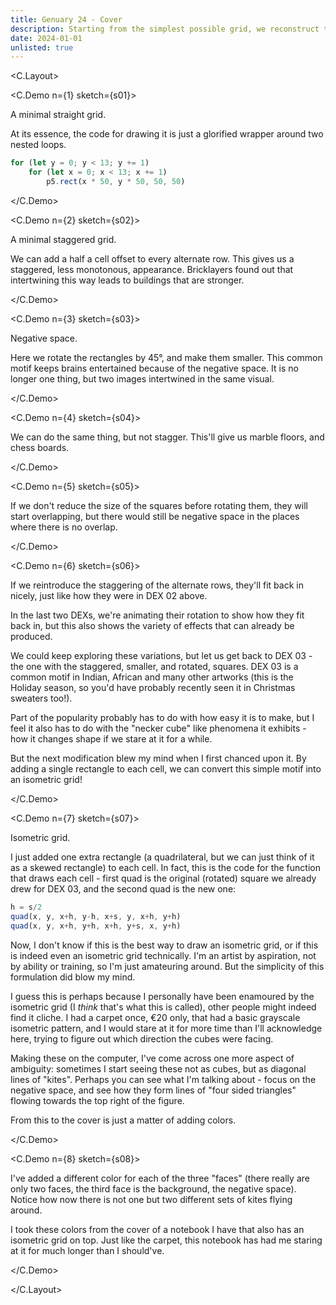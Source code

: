 ```yaml
---
title: Genuary 24 - Cover
description: Starting from the simplest possible grid, we reconstruct the colorful isometric grid that forms the cover of my Genuary 2024 experiments.
date: 2024-01-01
unlisted: true
---
```



<C.Layout>

<C.Demo n={1} sketch={s01}>

A minimal straight grid.

At its essence, the code for drawing it is just a glorified wrapper around two
nested loops.

```typescript
for (let y = 0; y < 13; y += 1)
    for (let x = 0; x < 13; x += 1)
        p5.rect(x * 50, y * 50, 50, 50)
```

</C.Demo>

<C.Demo n={2} sketch={s02}>

A minimal staggered grid.

We can add a half a cell offset to every alternate row. This gives us a
staggered, less monotonous, appearance. Bricklayers found out that intertwining
this way leads to buildings that are stronger.

</C.Demo>

<C.Demo n={3} sketch={s03}>

Negative space.

Here we rotate the rectangles by 45°, and make them smaller. This common motif
keeps brains entertained because of the negative space. It is no longer one
thing, but two images intertwined in the same visual.

</C.Demo>

<C.Demo n={4} sketch={s04}>

We can do the same thing, but not stagger. This'll give us marble floors, and
chess boards.

</C.Demo>

<C.Demo n={5} sketch={s05}>

If we don't reduce the size of the squares before rotating them, they will start
overlapping, but there would still be negative space in the places where there
is no overlap.

</C.Demo>

<C.Demo n={6} sketch={s06}>

If we reintroduce the staggering of the alternate rows, they'll fit back in
nicely, just like how they were in DEX 02 above.

In the last two DEXs, we're animating their rotation to show how they fit back
in, but this also shows the variety of effects that can already be produced.

We could keep exploring these variations, but let us get back to DEX 03 - the
one with the staggered, smaller, and rotated, squares. DEX 03 is a common motif
in Indian, African and many other artworks (this is the Holiday season, so you'd
have probably recently seen it in Christmas sweaters too!).

Part of the popularity probably has to do with how easy it is to make, but I
feel it also has to do with the "necker cube" like phenomena it exhibits - how
it changes shape if we stare at it for a while.

But the next modification blew my mind when I first chanced upon it. By adding a
single rectangle to each cell, we can convert this simple motif into an
isometric grid!

</C.Demo>

<C.Demo n={7} sketch={s07}>

Isometric grid.

I just added one extra rectangle (a quadrilateral, but we can just think of it
as a skewed rectangle) to each cell. In fact, this is the code for the function
that draws each cell - first quad is the original (rotated) square we already
drew for DEX 03, and the second quad is the new one:

```typescript
h = s/2
quad(x, y, x+h, y-h, x+s, y, x+h, y+h)
quad(x, y, x+h, y+h, x+h, y+s, x, y+h)
```

Now, I don't know if this is the best way to draw an isometric grid, or if this
is indeed even an isometric grid technically. I'm an artist by aspiration, not
by ability or training, so I'm just amateuring around. But the simplicity of
this formulation did blow my mind.

I guess this is perhaps because I personally have been enamoured by the
isometric grid (I _think_ that's what this is called), other people might indeed
find it cliche. I had a carpet once, €20 only, that had a basic grayscale
isometric pattern, and I would stare at it for more time than I'll acknowledge
here, trying to figure out which direction the cubes were facing.

Making these on the computer, I've come across one more aspect of ambiguity:
sometimes I start seeing these not as cubes, but as diagonal lines of "kites".
Perhaps you can see what I'm talking about - focus on the negative space, and
see how they form lines of "four sided triangles" flowing towards the top right
of the figure.

From this to the cover is just a matter of adding colors.

</C.Demo>

<C.Demo n={8} sketch={s08}>

I've added a different color for each of the three "faces" (there really are
only two faces, the third face is the background, the negative space). Notice
how now there is not one but two different sets of kites flying around.

I took these colors from the cover of a notebook I have that also has an
isometric grid on top. Just like the carpet, this notebook has had me staring at
it for much longer than I should've.

</C.Demo>

</C.Layout>
